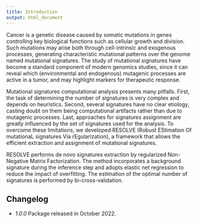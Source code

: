 ```yaml
---
title: Introduction
output: html_document
---
```


Cancer is a genetic disease caused by somatic mutations in genes controlling key biological functions such as cellular growth and division. Such mutations may arise both through cell-intrinsic and exogenous processes, generating characteristic mutational patterns over the genome named mutational signatures. The study of mutational signatures have become a standard component of modern genomics studies, since it can reveal which (environmental and endogenous) mutagenic processes are active in a tumor, and may highlight markers for therapeutic response.

Mutational signatures computational analysis presents many pitfalls. First, the task of determining the number of signatures is very complex and depends on heuristics. Second, several signatures have no clear etiology, casting doubt on them being computational artifacts rather than due to mutagenic processes. Last, approaches for signatures assignment are greatly influenced by the set of signatures used for the analysis. To overcome these limitations, we developed RESOLVE (Robust EStimation Of mutationaL signatures Via rEgularization), a framework that allows the efficient extraction and assignment of mutational signatures.

RESOLVE performs de novo signatures extraction by regularized Non-Negative Matrix Factorization. The method incorporates a background signature during the inference step and adopts elastic net regression to reduce the impact of overfitting. The estimation of the optimal number of signatures is performed by bi-cross-validation.

## Changelog

- *1.0.0* Package released in October 2022.
